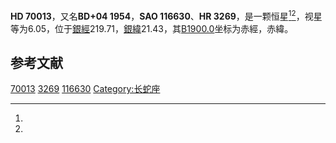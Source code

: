 {{Starbox begin
| name = HD 70013
}}
{{Starbox observe
| epoch = [[J2000.0|J2000.0]]
| constell = 长蛇座<ref name=SIMBAD>{{cite web
 | url=http://simbad.u-strasbg.fr/simbad/sim-id?Ident=HR+3269
 | title =Pulsating variable Star
 | publisher=Centre de Données astronomiques de Strasbourg
 | work=SIMBAD
 | accessdate=2012-07-13}}</ref><ref name=DATA>{{cite web
 | url=http://vizier.u-strasbg.fr/viz-bin/VizieR-5?-out.add=.&-source=5050&-corr=PK=HR&-out.max=9999&HR=3269
 | title=VizieR Detailed Page
 | accessdate=2012-07-13
 | archive-date=2019-02-16
 | archive-url=https://web.archive.org/web/20190216120008/http://vizier.u-strasbg.fr/viz-bin/VizieR-5?-out.add=.&-source=5050&-corr=PK=HR&-out.max=9999&HR=3269
 | dead-url=no
 }}</ref>
| 星官 = 
| ra = {{RA|8|19|49.9}}<ref name=SIMBAD /><ref name=DATA />
| dec = {{DEC|+3|56|52}}<ref name=SIMBAD /><ref name=DATA />
| appmag_v = 6.05<ref name=SIMBAD /><ref name=DATA />
}}
{{Starbox character
| class = G8III<ref name=SIMBAD /><ref name=DATA />
| b-v = 0.97<ref name=SIMBAD /><ref name=DATA />
| u-b = 0.64<ref name=SIMBAD /><ref name=DATA />
| r-i = <ref name=SIMBAD /><ref name=DATA />
| variable = 
}}
{{Starbox astrometry
| radial_v = 0.64
| prop_mo_ra = -47
| parallax = 
| p_error = 
}}
{{Starbox catalog
| names =BD+04 1954，[[SAO星表|SAO]] 116630，[[HD星表|HD]] 70013，[[HR星表|HR]] 3269}}
{{Starbox reference |Simbad=HR+3269}}
{{Starbox end}}

'''HD 70013'''，又名'''BD+04 1954'''，'''SAO 116630'''、'''HR 3269'''，是一颗恒星<ref name=SIMBAD /><ref name=DATA />，视星等为6.05，位于[[銀道座標系|銀經]]219.71，[[銀道座標系|銀緯]]21.43，其[[B1900.0|B1900.0]]坐标为赤經{{RA|8|14|34.4}}，赤緯{{DEC|+4|21.43|45}}。

== 参考文献 ==
{{reflist}}
{{长蛇座}}
{{star-stub}}

[[Category:HD和HDE天體|70013]]
[[Category:HR天體|3269]]
[[Category:SAO天體|116630]]
[[Category:长蛇座|Category:长蛇座]]